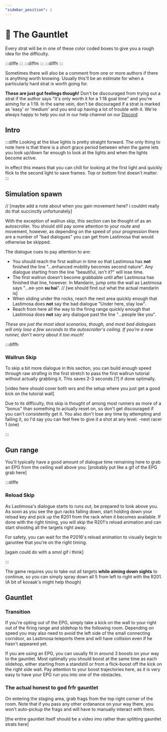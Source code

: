 ```yaml
---
"sidebar_position": 1
---
```



# 🏁 The Gauntlet

Every strat will be in one of these color coded boxes to give you a rough idea for the difficulty.

:::diffe
:::
:::diffm
:::
:::diffh
:::

Sometimes there will also be a comment from one or more authors if there is anything worth knowing. Usually this'll be an estimate for when a particularly hard strat is worth going for.

**These are just gut feelings though!** Don't be discouraged from trying out a strat if the author says "it's only worth it for a 1:18 goal time" and you're aiming for a 1:19. In the same vein, don't be discouraged if a strat is marked as 'easy' or 'medium' and you end up having a lot of trouble with it. We're always happy to help you out in our help channel on our [Discord](https://discordapp.com/invite/P3JKjfx4uZ)

## Intro

:::diffe
Looking at the blue lights is pretty straight forward. The only thing to note here is that there is a short grace period between when the game lets you look up/down far enough to look at the lights and when the lights become active.

In effect this means that you can chill for looking at the first light and quickly flick to the second light to save frames. Top or bottom first doesn't matter.
:::

## Simulation spawn

// [maybe add a note about when you gain movement here? i couldnt really do that succinctly unfortunately]

With the exception of wallrun skip, this section can be thought of as an autoscroller. You should still pay some attention to your route and movement, however, as depending on the speed of your progression there are a number of "bad dialogues" you can get from Lastimosa that would otherwise be skipped.

The dialogue cues to pay attention to are:
- You should reach the first wallrun in time so that Lastimosa has **not** finished the line "...enhanced mobility becomes second nature". Any dialogue starting from the line "beautiful, isn't it?" will lose time.
- The first wallrun doesn't become grabbable until after Lastimosa has finished that line, however. In Mandarin, jump onto the wall as Lastimosa says "...ee-yon **su hai**". // [we should find out what the actual mandarin is]
- When sliding under the rocks, reach the next area quickly enough that Lastimosa does **not** say the bad dialogue "Under here, stay low".
- Reach from here all the way to the firing range quickly enough that Lastimosa does **not** say any dialogue past the line "...people like you".

*These are just the most ideal scenarios, though, and most bad dialogues will only lose a few seconds to the autoscroller's ceiling. If you're a new runner, don't worry about it too much!*


:::diffh
### Wallrun Skip 

To skip a bit more dialogue in this section, you can build enough speed through raw strafing in the first stretch to pass the first wallrun tutorial without actually grabbing it. This saves 2-3 seconds [?] if done optimally.

[video here should cover both wrs and the setup where you just get a good kick on the tutorial wall]



Due to its difficulty, this skip is thought of among most runners as more of a "bonus" than something to actually reset on, so don't get discouraged if you can't consistently get it. You also don't lose any time by attempting and failing it, so I'd say you can feel free to give it a shot at any level.    -next racer 1 (one)

:::

## Gun range

You'll typically have a good amount of dialogue time remaining here to grab an EPG from the ceiling wall above you: [probably put like a gif of the EPG grab here]

:::diffe

### Reload Skip
As Lastimosa's dialogue starts to runs out, be prepared to look above you. As soon as you see the gun racks falling down, start holding down your reload key and pick up the R201 from the rack when it becomes available. 
If done with the right timing, you will skip the R201's reload animation and can start shooting all the targets right away.

For safety, you can wait for the P2016's reload animation to visually begin to garuntee that you're on the right timing. 

[again could do with a smol gif i think]

:::

The game requires you to take out all targets **while aiming down sights** to continue, so you can simply spray down all 5 from left to right with the R201. (A bit of kovaak's might help though)

## Gauntlet

### Transition

If you're opting out of the EPG, simply take a kick on the wall to your right out of the firing range and slidehop to the following room. Depending on speed you may also need to avoid the left side of the small connecting corridoor, as Lastimosa teleports there and will have collision even if he hasn't appeared yet.

If you are using an EPG, you can usually fit in around 3 boosts on your way to the gauntlet. Most optimally you should boost at the same time as each slidehop, either starting from a standstill or from a flick-boost off the kick on the right side wall. Pay attention to your boost trajectories here, as it is very easy to have your EPG run you into one of the obstacles.


### The actual honest to god frfr gauntlet

On entering the staging area, grab frags from the top right corner of the room. Note that if you pass any other ordanance on your way there, you won't auto-pickup the frags and will have to manually interact with them.

[the entire gauntlet itself should be a video imo rather than splitting gauntlet strats here]
